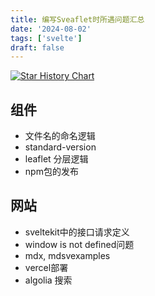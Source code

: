 ```yaml
---
title: 编写Sveaflet时所遇问题汇总
date: '2024-08-02'
tags: ['svelte']
draft: false
---
```


[![Star History Chart](https://api.star-history.com/svg?repos=GrayFrost/sveaflet&type=Date)](https://star-history.com/#GrayFrost/sveaflet&Date)

## 组件
- 文件名的命名逻辑
- standard-version
- leaflet 分层逻辑
- npm包的发布

## 网站
- sveltekit中的接口请求定义
- window is not defined问题
- mdx, mdsvexamples
- vercel部署
- algolia 搜索